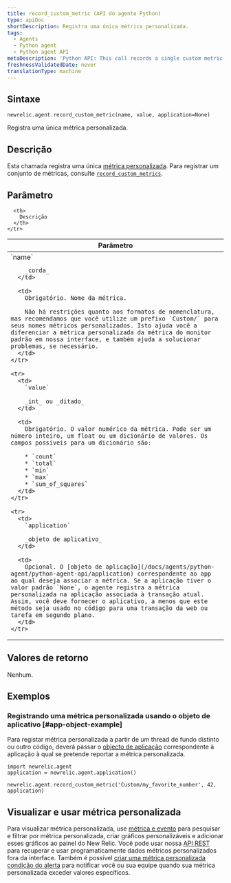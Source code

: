 ```yaml
---
title: record_custom_metric (API do agente Python)
type: apiDoc
shortDescription: Registra uma única métrica personalizada.
tags:
  - Agents
  - Python agent
  - Python agent API
metaDescription: 'Python API: This call records a single custom metric.'
freshnessValidatedDate: never
translationType: machine
---
```


## Sintaxe

```PY
newrelic.agent.record_custom_metric(name, value, application=None)
```

Registra uma única métrica personalizada.

## Descrição

Esta chamada registra uma única [métrica personalizada](/docs/agents/manage-apm-agents/agent-data/custom-metrics). Para registrar um conjunto de métricas, consulte [`record_custom_metrics`](/docs/agents/python-agent/python-agent-api/record_custom_metrics).

## Parâmetro

<table>
  <thead>
    <tr>
      <th width="25%">
        Parâmetro
      </th>

      <th>
        Descrição
      </th>
    </tr>
  </thead>

  <tbody>
    <tr>
      <td>
        `name`

        _corda_
      </td>

      <td>
        Obrigatório. Nome da métrica.

        Não há restrições quanto aos formatos de nomenclatura, mas recomendamos que você utilize um prefixo `Custom/` para seus nomes métricos personalizados. Isto ajuda você a diferenciar a métrica personalizada da métrica do monitor padrão em nossa interface, e também ajuda a solucionar problemas, se necessário.
      </td>
    </tr>

    <tr>
      <td>
        `value`

        _int_ ou _ditado_
      </td>

      <td>
        Obrigatório. O valor numérico da métrica. Pode ser um número inteiro, um float ou um dicionário de valores. Os campos possíveis para um dicionário são:

        * `count`
        * `total`
        * `min`
        * `max`
        * `sum_of_squares`
      </td>
    </tr>

    <tr>
      <td>
        `application`

        _objeto de aplicativo_
      </td>

      <td>
        Opcional. O [objeto de aplicação](/docs/agents/python-agent/python-agent-api/application) correspondente ao app ao qual deseja associar a métrica. Se a aplicação tiver o valor padrão `None`, o agente registra a métrica personalizada na aplicação associada à transação atual. Assim, você deve fornecer o aplicativo, a menos que este método seja usado no código para uma transação da web ou tarefa em segundo plano.
      </td>
    </tr>
  </tbody>
</table>

## Valores de retorno

Nenhum.

## Exemplos

### Registrando uma métrica personalizada usando o objeto de aplicativo [#app-object-example]

Para registar métrica personalizada a partir de um thread de fundo distinto ou outro código, deverá passar o [objecto de aplicação](/docs/agents/python-agent/python-agent-api/application) correspondente à aplicação à qual se pretende reportar a métrica personalizada.

```PY
import newrelic.agent
application = newrelic.agent.application()

newrelic.agent.record_custom_metric('Custom/my_favorite_number', 42, application)
```

## Visualizar e usar métrica personalizada

Para visualizar métrica personalizada, use [métrica e evento](/docs/query-your-data/explore-query-data/data-explorer/introduction-data-explorer) para pesquisar e filtrar por métrica personalizada, criar gráficos personalizáveis e adicionar esses gráficos ao painel do New Relic. Você pode usar nossa [API REST](/docs/apis/rest-api-v2/requirements/new-relic-rest-api-v2-getting-started) para recuperar e usar programaticamente dados métricos personalizados fora da interface. Também é possível [criar uma métrica personalizada condição do alerta](/docs/alerts/new-relic-alerts/configuring-alert-policies/define-custom-metrics-alert-condition) para notificar você ou sua equipe quando sua métrica personalizada exceder valores específicos.
